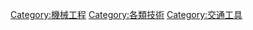 {{Commons cat|Automotive technologies}}

[[Category:機械工程|Category:機械工程]]
[[Category:各類技術|Category:各類技術]]
[[Category:交通工具|Category:交通工具]]